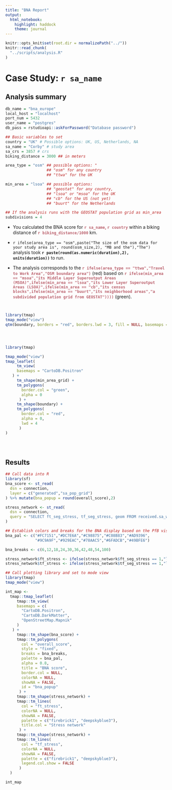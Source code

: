 ```yaml
---
title: "BNA Report"
output:
  html_notebook:
    highlight: haddock
    theme: journal
---
```


```r
knitr::opts_knit$set(root.dir = normalizePath("../"))
knitr::read_chunk(
  "../scripts/analysis.R"
)
```

# Case Study: `r sa_name` {.tabset}

## Analysis summary

```r
db_name = "bna_europe"
local_host = "localhost"
port_num = 5432
user_name = "postgres"
db_pass = rstudioapi::askForPassword("Database password")
```

```r
## Basic variables to set 
country = "UK" # Possible options: UK, US, Netherlands, NA
sa_name = "Corby" # study area
sa_crs = 3857 # crs
biking_distance = 3000 ## in meters

area_type = "osm" ## possible options: "
                  ## "osm" for any country
                  ## "ttwa" for the UK

min_area = "lsoa" ## possible options: 
                  ## "geostat" for any country, 
                  ## "lsoa" or "msoa" for the UK
                  ## "cb" for the US (not yet)
                  ## "buurt" for the Netherlands

## If the analysis runs with the GEOSTAT population grid as min_area
subdivisions = 4
```

* You calculated the BNA score for 
<span style="color:#BB616D">**`r sa_name`, `r country`**</span> 
within a biking distance of 
<span style="color:#BB616D">**`r biking_distance/1000`**</span> km. 

* `r ifelse(area_type == "osm",paste("The size of the osm data for your study area is", round(osm_size,2), "MB and the"),"The")` analysis took **`r paste(round(as.numeric(duration),2), units(duration))`** to run.

* The analysis corresponds to the 
<span style="color:#BB616D">**`r ifelse(area_type == "ttwa","Travel to Work Area","OSM boundary area")`**</span> (red) based on 
<span style="color:#BB616D">**`r ifelse(min_area == "msoa","its Middle Layer Superoutput Areas (MSOA)",ifelse(min_area == "lsoa","its Lower Layer Superoutput Areas (LSOA)",ifelse(min_area == "cb","its census blocks",ifelse(min_area == "buurt","its neighborhood areas","a subdivided population grid from GEOSTAT"))))`**</span> (green).

```r
```

```r
```

```r
library(tmap)
tmap_mode("view")
qtm(boundary, borders = "red", borders.lwd = 3, fill = NULL, basemaps = "OpenStreetMap")
```

```fetch
```

```r
```

```r
```

```r
library(tmap)

tmap_mode("view")
tmap_leaflet(
     tm_view(
     basemaps = "CartoDB.Positron"
   ) +
     tm_shape(min_area_grid) +
     tm_polygons(
       border.col = "green",
       alpha = 0
      ) +
     tm_shape(boundary) +
     tm_polygons(
       border.col = "red",
       alpha = 0,
       lwd = 4
      ) 
)
```

```r
```

```r
```

```r
```

## Results

```r
## Call data into R
library(sf)
bna_score <- st_read(
  dsn = connection,
  layer = c("generated","sa_pop_grid")
) %>% mutate(bna_popup = round(overall_score),2)

stress_network <- st_read(
  dsn = connection,
  query = "SELECT ft_seg_stress, tf_seg_stress, geom FROM received.sa_ways"
)

## Establish colors and breaks for the BNA display based on the PfB visualizer
bna_pal <- c("#FC7151","#DC7E6A","#C98875","#C08B83","#AD9396",
             "#9C9A9F","#929EAC","#78AAC5","#6FADCB","#49BFE6")

bna_breaks <- c(6,12,18,24,30,36,42,48,54,100)

stress_network$ft_stress <- ifelse(stress_network$ft_seg_stress == 1,"low stress","high stress")
stress_network$tf_stress <- ifelse(stress_network$tf_seg_stress == 1,"low stress","high stress")

## Call plotting library and set to mode view
library(tmap)
tmap_mode("view")
```

```r
int_map <- 
  tmap::tmap_leaflet(
     tmap::tm_view(
     basemaps = c(
       "CartoDB.Positron",
       "CartoDB.DarkMatter",
       "OpenStreetMap.Mapnik"
     )
   ) +
     tmap::tm_shape(bna_score) +
     tmap::tm_polygons(
       col = "overall_score",
       style = "fixed",
       breaks = bna_breaks,
       palette = bna_pal,
       alpha = 0.8,
       title = "BNA score",
       border.col = NULL,
       colorNA = NULL,
       showNA = FALSE, 
       id = "bna_popup"
      ) +
     tmap::tm_shape(stress_network) +
     tmap::tm_lines(
       col = "ft_stress", 
       colorNA = NULL,
       showNA = FALSE,
       palette = c("firebrick1", "deepskyblue3"),
       title.col = "Stress network"
      ) +
     tmap::tm_shape(stress_network) +
     tmap::tm_lines(
       col = "tf_stress", 
       colorNA = NULL,
       showNA = FALSE,
       palette = c("firebrick1", "deepskyblue3"),
       legend.col.show = FALSE
      )
  )

int_map
```

```r
```

```r
```
